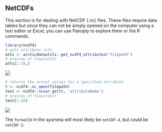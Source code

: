 ## NetCDFs

This section is for dealing with NetCDF (.nc) files. These files require data tables but since they can not be simply opened on the computer using a text editor or Excel, you can use Panoply to explore them or the R commands. 

```r
library(ncdf4)
# gets attribute info
atts <- arcticdatautils::get_ncdf4_attributes('filepath')
# preview of View(atts)
atts[1:10,]
```

![](https://raw.githubusercontent.com/NCEAS/datateam-training/master/images/netCDF_full_att_preview.png)

```r
# returns the actual values for a specified attribute
t <- ncdf4::nc_open(filepath)
test <- ncdf4::ncvar_get(t, 'attributeName')
# preview of View(test)
test[1:10]
```

![](https://raw.githubusercontent.com/NCEAS/datateam-training/master/images/netcdf_value_preview.png)

The `formatId` in the sysmeta will most likely be `netCDF-4`, but could be `netCDF-3`.
